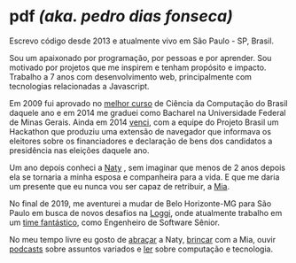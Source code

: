 
# pdf _(aka. pedro dias fonseca)_

<Social />
<LanguageSwap to='enUS' />

Escrevo código desde 2013 e atualmente vivo em São Paulo - SP, Brasil.

Sou um apaixonado por programação, por pessoas e por aprender. Sou motivado por projetos que me inspirem e tenham propósito e impacto. Trabalho a 7 anos com desenvolvimento web, principalmente com tecnologias relacionadas a Javascript.

Em 2009 fui aprovado no [melhor curso](http://ruf.folha.uol.com.br/2014/rankingdecursos/cienciadacomputacao/) de Ciência da Computação do Brasil daquele ano e em 2014 me graduei como Bacharel na Universidade Federal de Minas Gerais. Ainda em 2014 [venci](https://exame.abril.com.br/tecnologia/plug-in-informa-quem-financia-candidatos-as-eleicoes/), com a equipe do Projeto Brasil um Hackathon que produziu uma extensão de navegador que informava os eleitores sobre os financiadores e declaração de bens dos candidatos a presidência nas eleições daquele ano.

Um ano depois conheci a [Naty](/img/naty-pedro-show-pearl-jam.jpg)
, sem imaginar que menos de 2 anos depois ela se tornaria a minha esposa e companheira para a vida. E que me daria um presente que eu nunca vou ser capaz de retribuir, a [Mia](/img/pedro-mia.jpg).

No final de 2019, me aventurei a mudar de Belo Horizonte-MG para São Paulo em busca de novos desafios na [Loggi](https://www.loggi.com), onde atualmente trabalho em um [time fantástico](/img/loggi.jpeg), como Engenheiro de Software Sênior.

No meu tempo livre eu gosto de [abraçar](/img/naty-pedro.jpg) a Naty, [brincar](/img/pedro-mia.jpg) com a Mia, ouvir [podcasts](https://lists.pocketcasts.com/678b4503-b6a9-43ca-bf83-075ff6ca86fe) sobre assuntos variados e [ler](https://www.amazon.com.br/hz/wishlist/ls/32D2DEJ526ULT?ref_=wl_share) sobre computação e tecnologia.

<ProfileI18n />

